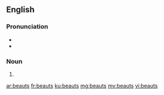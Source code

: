 ==English==

===Pronunciation===
* {{IPA|/bjuːts/|lang=en}}
* {{homophones|buttes|lang=en}}

===Noun===
{{head|en|noun plural form}}

# {{plural of|beaut|lang=en}}

[[ar:beauts]]
[[fr:beauts]]
[[ku:beauts]]
[[mg:beauts]]
[[my:beauts]]
[[vi:beauts]]